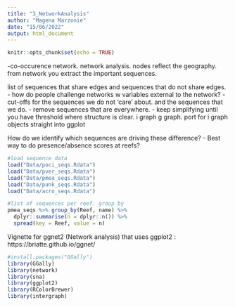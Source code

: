 ```yaml
---
title: "3_NetworkAnalysis"
author: "Magena Marzonie"
date: "15/06/2022"
output: html_document
---
```


```r
knitr::opts_chunk$set(echo = TRUE)
```

-co-occurence network. 
network analysis. nodes reflect the geography. 
from network you extract the important sequences. 

list of sequences that share edges and sequences that do not share edges. 
- how do people challenge networks w variables external to the network?
- cut-offs for the sequences we do not ‘care’ about. and the sequences that we do. 
- remove sequences that are everywhere. 
- keep simplifying until you have threshold where structure is clear. 
i graph
g graph. port for i graph objects straight into ggplot 


How do we identify which sequences are driving these difference? 
- Best way to do presence/absence scores at reefs? 

```r
#load sequence data
load("Data/poci_seqs.Rdata")
load("Data/pver_seqs.Rdata")
load("Data/pmea_seqs.Rdata")
load("Data/punk_seqs.Rdata")
load("Data/acro_seqs.Rdata")
```

```r
#list of sequences per reef. group by 
pmea_seqs %>% group_by(Reef, name) %>% 
  dplyr::summarise(n = dplyr::n()) %>% 
  spread(key = Reef, value = n)
```

Vignette for ggnet2 (Network analysis) that uses ggplot2 :  https://briatte.github.io/ggnet/
```r
#install.packages("GGally")
library(GGally)
library(network)
library(sna)
library(ggplot2)
library(RColorBrewer)
library(intergraph)
```


```r

```

